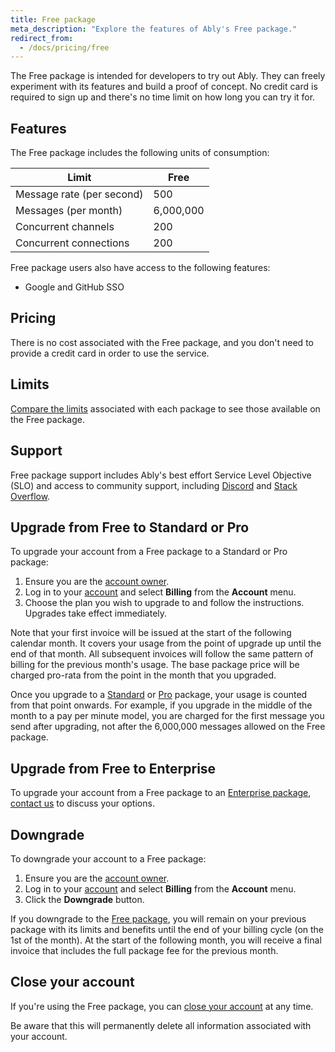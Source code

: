 ```yaml
---
title: Free package
meta_description: "Explore the features of Ably's Free package."
redirect_from:
  - /docs/pricing/free
---
```


The Free package is intended for developers to try out Ably. They can freely experiment with its features and build a proof of concept. No credit card is required to sign up and there's no time limit on how long you can try it for.

## Features <a id="features"/>

The Free package includes the following units of consumption:

| Limit | Free |
| ----- | ---- |
| Message rate (per second) | 500 |
| Messages (per month) | 6,000,000 |
| Concurrent channels | 200 |
| Concurrent connections | 200 |

Free package users also have access to the following features:

* Google and GitHub SSO

## Pricing <a id="pricing"/>

There is no cost associated with the Free package, and you don't need to provide a credit card in order to use the service.

## Limits <a id="limits"/>

[Compare the limits](/docs/platform/pricing/limits) associated with each package to see those available on the Free package.

## Support <a id="support"/>

Free package support includes Ably's best effort Service Level Objective (SLO) and access to community support, including [Discord](https://discord.gg/g8yqePUVDn) and [Stack Overflow](https://stackoverflow.com/questions/tagged/ably-realtime).

## Upgrade from Free to Standard or Pro <a id="upgrade"/>

To upgrade your account from a Free package to a Standard or Pro package:

1. Ensure you are the [account owner](/docs/platform/account/users).
2. Log in to your [account](https://ably.com/login) and select **Billing** from the **Account** menu.
3. Choose the plan you wish to upgrade to and follow the instructions. Upgrades take effect immediately.

Note that your first invoice will be issued at the start of the following calendar month. It covers your usage from the point of upgrade up until the end of that month. All subsequent invoices will follow the same pattern of billing for the previous month's usage. The base package price will be charged pro-rata from the point in the month that you upgraded.

Once you upgrade to a [Standard](/docs/platform/pricing/standard) or [Pro](/docs/platform/pricing/pro) package, your usage is counted from that point onwards. For example, if you upgrade in the middle of the month to a pay per minute model, you are charged for the first message you send after upgrading, not after the 6,000,000 messages allowed on the Free package.

## Upgrade from Free to Enterprise <a id="free-enterprise"/>

To upgrade your account from a Free package to an [Enterprise package](/docs/platform/pricing/enterprise), [contact us](https://ably.com/contact?cta=enterprise_package) to discuss your options.

## Downgrade <a id="downgrade"/>

To downgrade your account to a Free package:

1. Ensure you are the [account owner](/docs/platform/account/users).
2. Log in to your [account](https://ably.com/login) and select **Billing** from the **Account** menu.
3. Click the **Downgrade** button.

If you downgrade to the [Free package](/docs/platform/pricing/free), you will remain on your previous package with its limits and benefits until the end of your billing cycle (on the 1st of the month). At the start of the following month, you will receive a final invoice that includes the full package fee for the previous month.

## Close your account <a id="close"/>

If you're using the Free package, you can [close your account](/docs/platform/account/users#close) at any time.

<Aside data-type='note'>
Be aware that this will permanently delete all information associated with your account.
</Aside>
